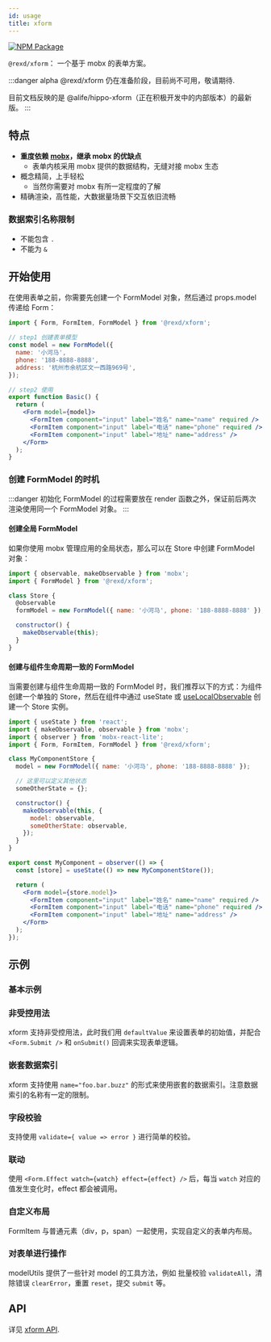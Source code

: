```yaml
---
id: usage
title: xform
---
```



[![NPM Package](https://img.shields.io/npm/v/@rexd/xform.svg?style=flat-square)](https://www.npmjs.org/package/@rexd/xform)

`@rexd/xform`： 一个基于 mobx 的表单方案。

:::danger alpha
@rexd/xform 仍在准备阶段，目前尚不可用，敬请期待.

目前文档反映的是 @alife/hippo-xform（正在积极开发中的内部版本）的最新版。
:::

## 特点

- **重度依赖 [mobx](https://mobx.js.org/)，继承 mobx 的优缺点**
  - 表单内核采用 mobx 提供的数据结构，无缝对接 mobx 生态
- 概念精简，上手轻松
  - 当然你需要对 mobx 有所一定程度的了解
- 精确渲染，高性能，大数据量场景下交互依旧流畅

### 数据索引名称限制

- 不能包含 `.`
- 不能为 `&`

## 开始使用

在使用表单之前，你需要先创建一个 FormModel 对象，然后通过 props.model 传递给 Form：

```jsx
import { Form, FormItem, FormModel } from '@rexd/xform';

// step1 创建表单模型
const model = new FormModel({
  name: '小河马',
  phone: '188-8888-8888',
  address: '杭州市余杭区文一西路969号',
});

// step2 使用
export function Basic() {
  return (
    <Form model={model}>
      <FormItem component="input" label="姓名" name="name" required />
      <FormItem component="input" label="电话" name="phone" required />
      <FormItem component="input" label="地址" name="address" />
    </Form>
  );
}
```

### 创建 FormModel 的时机

:::danger
初始化 FormModel 的过程需要放在 render 函数之外，保证前后两次渲染使用同一个 FormModel 对象。
:::

#### 创建全局 FormModel

如果你使用 mobx 管理应用的全局状态，那么可以在 Store 中创建 FormModel 对象：

```jsx
import { observable, makeObservable } from 'mobx';
import { FormModel } from '@rexd/xform';

class Store {
  @observable
  formModel = new FormModel({ name: '小河马', phone: '188-8888-8888' });

  constructor() {
    makeObservable(this);
  }
}
```

#### 创建与组件生命周期一致的 FormModel

当需要创建与组件生命周期一致的 FormModel 时，我们推荐以下的方式：为组件创建一个单独的 Store，然后在组件中通过 useState 或 [useLocalObservable](https://mobx.js.org/api.html#uselocalobservable) 创建一个 Store 实例。

```jsx
import { useState } from 'react';
import { makeObservable, observable } from 'mobx';
import { observer } from 'mobx-react-lite';
import { Form, FormItem, FormModel } from '@rexd/xform';

class MyComponentStore {
  model = new FormModel({ name: '小河马', phone: '188-8888-8888' });

  // 这里可以定义其他状态
  someOtherState = {};

  constructor() {
    makeObservable(this, {
      model: observable,
      someOtherState: observable,
    });
  }
}

export const MyComponent = observer(() => {
  const [store] = useState(() => new MyComponentStore());

  return (
    <Form model={store.model}>
      <FormItem component="input" label="姓名" name="name" required />
      <FormItem component="input" label="电话" name="phone" required />
      <FormItem component="input" label="地址" name="address" />
    </Form>
  );
});
```

## 示例

### 基本示例

<Story fn={basicExamples.Basic} />

### 非受控用法

xform 支持非受控用法，此时我们用 `defaultValue` 来设置表单的初始值，并配合 `<Form.Submit />` 和 `onSubmit()` 回调来实现表单逻辑。

<Story fn={basicExamples.BasicUncontrolled} />

### 嵌套数据索引

xform 支持使用 `name="foo.bar.buzz"` 的形式来使用嵌套的数据索引。注意数据索引的名称有一定的限制。

<Story fn={basicExamples.NestedDataIndex} />

### 字段校验

支持使用 `validate={ value => error }` 进行简单的校验。

<Story fn={basicExamples.Validation} />

### 联动

使用 `<Form.Effect watch={watch} effect={effect} />` 后，每当 `watch` 对应的值发生变化时，effect 都会被调用。

<Story fn={basicExamples.BasicEffect} />

### 自定义布局

FormItem 与普通元素（div，p，span）一起使用，实现自定义的表单内布局。

<Story fn={basicExamples.LayoutWithCustomDiv} />

### 对表单进行操作

modelUtils 提供了一些针对 model 的工具方法，例如 批量校验 `validateAll`，清除错误 `clearError`，重置 `reset`，提交 `submit` 等。

<Story fn={basicExamples.WithActions} />

## API

详见 [xform API](api).
